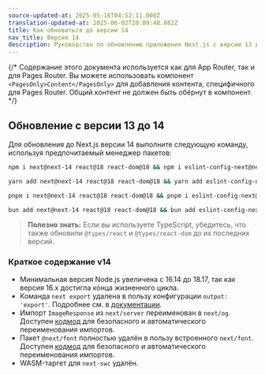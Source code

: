 ```yaml
---
source-updated-at: 2025-05-16T04:52:11.000Z
translation-updated-at: 2025-06-02T20:09:48.882Z
title: Как обновиться до версии 14
nav_title: Версия 14
description: Руководство по обновлению приложения Next.js с версии 13 до 14.
---
```


{/* Содержание этого документа используется как для App Router, так и для Pages Router. Вы можете использовать компонент `<PagesOnly>Content</PagesOnly>` для добавления контента, специфичного для Pages Router. Общий контент не должен быть обёрнут в компонент. */}

## Обновление с версии 13 до 14

Для обновления до Next.js версии 14 выполните следующую команду, используя предпочитаемый менеджер пакетов:

```bash filename="Терминал"
npm i next@next-14 react@18 react-dom@18 && npm i eslint-config-next@next-14 -D
```

```bash filename="Терминал"
yarn add next@next-14 react@18 react-dom@18 && yarn add eslint-config-next@next-14 -D
```

```bash filename="Терминал"
pnpm i next@next-14 react@18 react-dom@18 && pnpm i eslint-config-next@next-14 -D
```

```bash filename="Терминал"
bun add next@next-14 react@18 react-dom@18 && bun add eslint-config-next@next-14 -D
```

> **Полезно знать:** Если вы используете TypeScript, убедитесь, что также обновили `@types/react` и `@types/react-dom` до их последних версий.

### Краткое содержание v14

- Минимальная версия Node.js увеличена с 16.14 до 18.17, так как версия 16.x достигла конца жизненного цикла.
- Команда `next export` удалена в пользу конфигурации `output: 'export'`. Подробнее см. в [документации](https://nextjs.org/docs/app/guides/static-exports).
- Импорт `ImageResponse` из `next/server` переименован в `next/og`. Доступен [кодмод](/docs/app/guides/upgrading/codemods#next-og-import) для безопасного и автоматического переименования импортов.
- Пакет `@next/font` полностью удалён в пользу встроенного `next/font`. Доступен [кодмод](/docs/app/guides/upgrading/codemods#built-in-next-font) для безопасного и автоматического переименования импортов.
- WASM-таргет для `next-swc` удалён.
